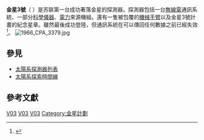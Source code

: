 {{Infobox spacecraft
| Name                   = 金星3號
| Image                  =
| Caption                = 金星3號
| Organization           = {{USSR}}
| Major_Contractors      = [[設計局|NPO Almaz,Vitaly Shabanov設計局]]
| Bus                    = 金星3號
| Mission_Type           = 飛掠[[金星|金星]]
| Launch Date            = 1965年11月12日<br>04:19 (UTC)
| Carrier_Rocket         = [[閃電號運載火箭|閃電號運載火箭]]
| Flight Number          = {{nowrap|serial number|s/n }}
| Launch_Site            = [[白寇奴爾太空發射場|白寇奴爾太空發射場]]{{le|31/6|Baikonur Cosmodrome Site 31}}
| Decay                  = 1966年3月1日
| COSPAR_ID              = 1965-091A
| Orbit_regime           = 
| Mass                   = {{convert|960|kg|lb}}
| Periapsis              = 
| Apoapsis               = 
| Inclination            = 
| Period                 = 
}}
'''金星3號'''（{{lang-ru|Венера-3}} ）是苏联第一台成功著落金星的探測器。探測器包括一台[[無線電|無線電]]通訊系統、一部分[[科學儀器|科學儀器]]、[[電力|電力]]來源機組。還有一隻被包覆的[[機械手臂|機械手臂]]以及金星3號計畫的紀念星章。雖然最後成功登陸，但通訊系統在可以傳回任何數據之前已經失效<ref>{{Cite web |url=http://nssdc.gsfc.nasa.gov/nmc/spacecraftDisplay.do?id=1965-092A |title=存档副本 |accessdate=2011-10-11 |archive-date=2011-06-29 |archive-url=https://web.archive.org/web/20110629033358/http://nssdc.gsfc.nasa.gov/nmc/spacecraftDisplay.do?id=1965-092A |dead-url=no }}</ref>。
[[File:1966_CPA_3379.jpg|left]]

==參見==
*[[太陽系探測器列表|太陽系探測器列表]]
*[[太陽系探索時間線|太陽系探索時間線]]

==參考文獻==
{{reflist}}

{{太空飛行器小作品}}

{{金星計畫}}
{{金星任務}}

[[Category:金星|V03]]
[[Category:金星探測器|V03]]
[[Category:探测器|V03]]
[[Category:金星計劃|Category:金星計劃]]